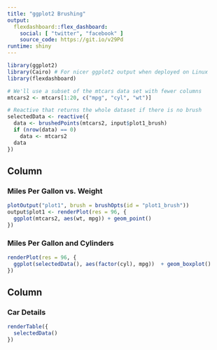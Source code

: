 ```yaml
---
title: "ggplot2 Brushing"
output: 
  flexdashboard::flex_dashboard:
    social: [ "twitter", "facebook" ]
    source_code: https://git.io/v29Pd
runtime: shiny
---
```


```r
library(ggplot2)
library(Cairo) # For nicer ggplot2 output when deployed on Linux
library(flexdashboard)

# We'll use a subset of the mtcars data set with fewer columns
mtcars2 <- mtcars[1:20, c("mpg", "cyl", "wt")]

# Reactive that returns the whole dataset if there is no brush
selectedData <- reactive({
  data <- brushedPoints(mtcars2, input$plot1_brush)
  if (nrow(data) == 0)
    data <- mtcars2
  data
})
```

Column {data-width=650}
-----------------------------------------------------------------------

### Miles Per Gallon vs. Weight {data-width=600}

```r
plotOutput("plot1", brush = brushOpts(id = "plot1_brush"))
output$plot1 <- renderPlot(res = 96, {
  ggplot(mtcars2, aes(wt, mpg)) + geom_point()
})
```

### Miles Per Gallon and Cylinders

```r
renderPlot(res = 96, {
  ggplot(selectedData(), aes(factor(cyl), mpg))  + geom_boxplot()
})
```

Column {data-width=350}
-----------------------------------------------------------------------

### Car Details {data-width=400}

```r
renderTable({
  selectedData()
})
```


